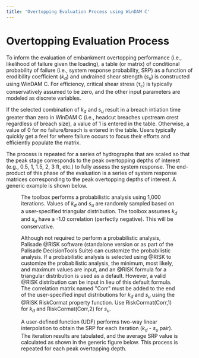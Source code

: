 ```yaml
---
title: 'Overtopping Evaluation Process using WinDAM C'
---
```



<NavContainer
  link="/toolboxes/overtopping-suite"
  linkTitle="Ovretopping Suite"
  document="toolbox-technical-manuals/overtopping-suite/overtopping-erosion-toolbox-notes"
/>

# Overtopping Evaluation Process

To inform the evaluation of embankment overtopping performance (i.e., likelihood of failure given the loading), a table (or matrix) of
conditional probability of failure (i.e., system response probability, SRP) as a function of erodibility coefficient (<em>k<sub>d</sub></em>) and
undrained shear strength (<em>s<sub>u</sub></em>) is constructed using WinDAM C. For efficiency, critical shear stress (&tau;<sub>c</sub>) is
typically conservatively assumed to be zero, and the other input parameters are modeled as discrete variables.

If the selected combination of <em>k<sub>d</sub></em> and <em>s<sub>u</sub></em> result in a breach intiation time greater than zero in WinDAM C
(i.e., headcut breaches upstream crest regardless of breach size), a value of 1 is entered in the table. Otherwise, a value of 0 for no failure/breach
is entered in the table. Users typically quickly get a feel for where failure occurs to focus their efforts and efficiently populate the matrix.

The process is repeated for a series of hydrographs that are scaled so that the peak stage corresponds to the peak overtopping depths of interest
(e.g., 0.5, 1, 1.5, 2, 3 ft, etc.) to fully assess the system response. The end-product of this phase of the evaluation is a series of system response matrices
corresponding to the peak overtopping depths of interest. A generic example is shown below.

<Figure
  figKey="figure-1"
  src="figures/toolbox-technical-manuals/overtopping-suite/overtopping-erosion-toolbox-notes/v1.0/figure1.png"
  alt="Overtopping Toolbox Generic Example."
  caption="Overtopping Toolbox Generic Example."
  width="50%"
/>

The toolbox performs a probabilistic analysis using 1,000 iterations. Values of <em>k<sub>d</sub></em> and <em>s<sub>u</sub></em> are randomly sampled based on a
user-specified triangular distribution. The toolbox assumes <em>k<sub>d</sub></em> and <em>s<sub>u</sub></em> have a -1.0 correlation (perfectly negative). This
will be conservative.

Although not required to perform a probabilistic analysis, Palisade @RISK software (standalone version or as part of the Palisade DecisionTools Suite) can customize
the probabilistic analysis. If a probabilistic analysis is selected using @RISK to customize the probabilistic analysis, the minimum, most likely, and maximum values
are input, and an @RISK formula for a triangular distribution is used as a default. However, a valid @RISK distribution can be input in lieu of this default formula.
The correlation matrix named "Corr" must be added to the end of the user-specified input distributions for <em>k<sub>d</sub></em> and <em>s<sub>u</sub></em> using the
@RISK RiskCormat property function. Use RiskCormat(Corr,1) for <em>k<sub>d</sub></em> and RiskCormat(Corr,2) for <em>s<sub>u</sub></em>.

A user-defined function (UDF) performs two-way linear interpolation to obtain the SRP for each iteration (<em>k<sub>d</sub></em> - <em>s<sub>u</sub></em> pair). The
iteration results are tabulated, and the average SRP value is calculated as shown in the generic figure below. This process is repeated for each peak overtopping depth.

<Figure
  figKey="figure-2"
  src="figures/toolbox-technical-manuals/overtopping-suite/overtopping-erosion-toolbox-notes/v1.0/figure2.png"
  alt="Overtopping Toolbox Generic Example Tabulated results."
  caption="Overtopping Toolbox Generic Example Tabulated results."
  width="50%"
/>

<CitationFootnote />
